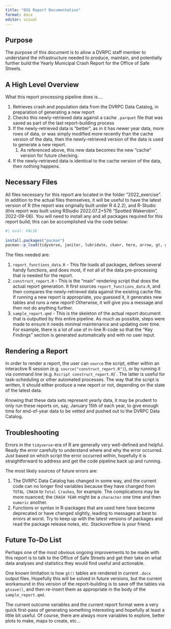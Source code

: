 ```yaml
---
title: "OSS Report Documentation"
format: docx
editor: visual
---
```


## Purpose

The purpose of this document is to allow a DVRPC staff member to understand the infrastructure needed to produce, maintain, and potentially further build the Yearly Municipal Crash Report for the Office of Safe Streets.

## A High Level Overview

What this report processing pipeline does is....

1.  Retrieves crash and population data from the DVRPC Data Catalog, in preparation of generating a new report
2.  Checks this newly-retrieved data against a cache `.parquet` file that was saved as part of the last report-building process
3.  If the newly-retrieved data is "better", as in it has newer year data, more rows of data, or was simply modified more recently than the cache version of the data, then the newly-retrieved version of the data is used to generate a new report.
    1.  As referenced above, this new data becomes the new "cache" version for future checking.
4.  If the newly-retrieved data is identical to the cache version of the data, then nothing happens.

## Necessary Files

All files necessary for this report are located in the folder "2022_exercise". In addition to the actual files themselves, it will be useful to have the latest version of R (the report was originally built under R 4.2.2), and R-Studio (this report was built using RStudio 2022.07.2+576 "Spotted Wakerobin", 2022-09-06). You will need to install any and all packages required for this report build; this can be accomplished via the code below:

```r
#| eval: FALSE
 
install.packages("pacman")
pacman::p_load(tidyverse, janitor, lubridate, ckanr, here, arrow, gt, glue, ggplot2, quarto)
```

The files needed are:

1.  `report_functions_data.R` - This file loads all packages, defines several handy functions, and does most, if not all of the data pre-processing that is needed for the report.
2.  `construct_report.R` - This is the "main" rendering script that does the actual report generation. It first sources `report_functions_data.R`, and then compares the newly-retrieved data against the existing cache file. If running a new report is appropriate, you guessed it, it generates new tables and runs a new report! Otherwise, it will give you a message and then not do anything further.
3.  `sample_report.qmd` - This is the skeleton of the actual report document that is outputted by this entire pipeline. As much as possible, steps were made to ensure it needs minimal maintenance and updating over time. For example, there is a lot of use of in-line R-code so that the "Key Findings" section is generated automatically and with no user input.

## Rendering a Report

In order to render a report, the user can `source` the script, either within an interactive R session (e.g. `source("construct_report.R")`), or by running it via command line (e.g. `Rscript construct_report.R`)\`. The latter is useful for task-scheduling or other automated processes. The way that the script is written, it should either produce a new report or not, depending on the state of the latest data.

Knowing that these data sets represent yearly data, it may be prudent to only run these reports on, say, January 15th of each year, to give enough time for end-of-year data to be vetted and pushed out to the DVRPC Data Catalog.

## Troubleshooting

Errors in the `tidyverse`-era of R are generally very well-defined and helpful. Ready the error carefully to understand where and why the error occurred. Just based on which script the error occurred within, hopefully it is straightforward to address and get the code pipeline back up and running.

The most likely sources of future errors are:

1.  The DVRPC Data Catalog has changed in some way, and the current code can no longer find variables because they have changed from `TOTAL CRASH` to `Total Crashes`, for example. The complications may be more nuanced; the `CRASH YEAR` might be a `character` one time and then `numeric` another.
2.  Functions or syntax in R-packages that are used here have become deprecated or have changed slightly, leading to messages at best to errors at worst. Try to keep up with the latest versions of packages and read the package release notes, etc. Stackoverflow is your friend.

## Future To-Do List

Perhaps one of the most obvious ongoing improvements to be made with this report is to talk to the Office of Safe Streets and get their take on what data analyses and statistics they would find useful and actionable.

One known limitation is how `gt()` tables are rendered in current `.docx` output files. Hopefully this will be solved in future versions, but the current workaround in this version of the report-building is to save off the tables via `gtsave()`, and then re-insert them as appropriate in the body of the `sample_report.qmd`.

The current outcome variables and the current report format were a very quick first-pass of generating something interesting and hopefully at least a little bit useful. Of course, there are always more variables to explore, better plots to make, maps to create, etc...
